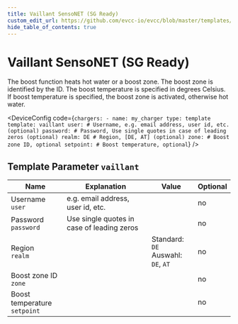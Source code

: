 ```yaml
---
title: Vaillant SensoNET (SG Ready)
custom_edit_url: https://github.com/evcc-io/evcc/blob/master/templates/definition/charger/vaillant.yaml
hide_table_of_contents: true
---
```



# Vaillant SensoNET (SG Ready)

<div className="device-detail-container">
  <div className="device-detail-content">
    <DeviceFeatures features="" />

The boost function heats hot water or a boost zone. The boost zone is identified by the ID. The boost temperature is specified in degrees Celsius. If boost temperature is specified, the boost zone is activated, otherwise hot water.


<DeviceConfig code={`chargers:
    - name: my_charger
      type: template
      template: vaillant
      user: # Username, e.g. email address, user id, etc. (optional)
      password: # Password, Use single quotes in case of leading zeros (optional)
      realm: DE # Region, [DE, AT] (optional)
      zone: # Boost zone ID, optional
      setpoint: # Boost temperature, optional`}  />
  </div>
  <div className="device-detail-icon">
    <evcc-icon
      type="charger"
      name="vaillant-sensonet-sg-ready"
      size="400px"
      alt="Vaillant SensoNET (SG Ready)"
      className="device-detail-icon-img"
    ></evcc-icon>
  </div>
</div>

## Template Parameter `vaillant`

| Name | Explanation | Value | Optional |
|-----------|-------------|-------|----------|
| Username<br/>`user` | e.g. email address, user id, etc. |  | no |
| Password<br/>`password` | Use single quotes in case of leading zeros |  | no |
| Region<br/>`realm` |  | Standard: `DE`<br/>Auswahl: `DE`, `AT` | no |
| Boost zone ID<br/>`zone` |  |  | no |
| Boost temperature<br/>`setpoint` |  |  | no |

